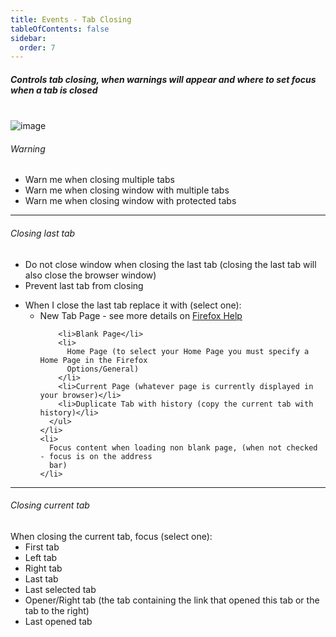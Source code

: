 ```yaml
---
title: Events - Tab Closing
tableOfContents: false
sidebar:
  order: 7
---
```



#####  Controls tab closing, when warnings will appear and where to set focus when a tab is closed

<br />

<Image class="help-img" src={eventsTabClosing} alt="image"/>

<div class="topic">
  <h6>Warning</h6>
  <ul class="list-disc pl-8">
    <li class="default">Warn me when closing multiple tabs</li>
    <li class="default">Warn me when closing window with multiple tabs</li>
    <li class="default">Warn me when closing window with protected tabs</li>
  </ul>
</div>

---
<div class="topic">
  <h6>Closing last tab</h6>
  <ul class="list-disc pl-8">
    <li>
      Do not close window when closing the last tab (closing the last tab will also close the
      browser window)
    </li>
    <li>Prevent last tab from closing</li>
  </ul>
</div>

<div class="topic">
  <ul class="list-disc pl-8">
    <li>
      When I close the last tab replace it with (select one):
      <ul class="list-disc pl-8">
        <li>
          <span class="default">New Tab Page</span> - see more details on
          <a href="http://support.mozilla.org/en-US/kb/new-tab-page-show-hide-and-customize-top-sites">Firefox Help</a>
        </li>

        <li>Blank Page</li>
        <li>
          Home Page (to select your Home Page you must specify a Home Page in the Firefox
          Options/General)
        </li>
        <li>Current Page (whatever page is currently displayed in your browser)</li>
        <li>Duplicate Tab with history (copy the current tab with history)</li>
      </ul>
    </li>
    <li>
      Focus content when loading non blank page, (when not checked - focus is on the address
      bar)
    </li>
  </ul>
</div>

---
<h6>Closing current tab</h6>
<div class="topic">
  When closing the current tab, focus (select one):
  <li style="list-style-type: none; margin-left: 0px">
    <ul class="circle list-disc pl-8">
      <li>First tab</li>
      <li>Left tab</li>
      <li>Right tab</li>
      <li>Last tab</li>
      <li>Last selected tab</li>
      <li>
        <span class="default">Opener/Right tab</span> (the tab containing the link that opened
        this tab or the tab to the right)
      </li>
      <li>Last opened tab</li>
    </ul>
  </li>
</div>
